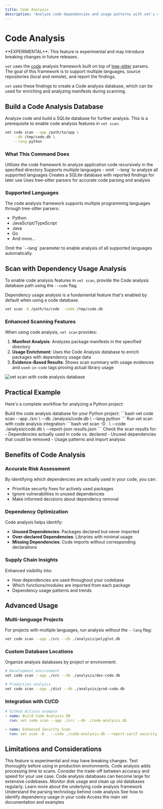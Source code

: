 ```yaml
---
title: Code Analysis
description: "Analyze code dependencies and usage patterns with vet's experimental code analysis features"
---
```


# Code Analysis

<Warning>
**EXPERIMENTAL**: This feature is experimental and may introduce breaking changes in future releases.
</Warning>

`vet` uses the [code](https://github.com/safedep/code/) analysis framework built on top of [tree-sitter](https://tree-sitter.github.io/tree-sitter/) parsers. The goal of this framework is to support multiple languages, source repositories (local and remote), and report the findings.

`vet` uses these findings to create a Code analysis database, which can be used for enriching and analyzing manifests during scanning.

## Build a Code Analysis Database

Analyze code and build a SQLite database for further analysis. This is a prerequisite to enable code analysis features in `vet scan`.

```bash
vet code scan --app /path/to/app \
    --db /tmp/code.db \
    --lang python
```

### What This Command Does

<CardGroup cols={2}>
  <Card title="Code Analysis" icon="magnifying-glass">
    Utilizes the code framework to analyze application code recursively in the specified directory
  </Card>
  <Card title="Language Support" icon="code">
    Supports multiple languages - omit `--lang` to analyze all supported languages
  </Card>
  <Card title="Database Creation" icon="database">
    Creates a SQLite database with reported findings for later use
  </Card>
  <Card title="Tree-sitter Powered" icon="tree">
    Uses tree-sitter parsers for accurate code parsing and analysis
  </Card>
</CardGroup>

### Supported Languages

The code analysis framework supports multiple programming languages through tree-sitter parsers:

- Python
- JavaScript/TypeScript
- Java
- Go
- And more...

<Tip>
Omit the `--lang` parameter to enable analysis of all supported languages automatically.
</Tip>

## Scan with Dependency Usage Analysis

To enable code analysis features in `vet scan`, provide the Code analysis database path using the `--code` flag.

Dependency usage analysis is a fundamental feature that's enabled by default when using a code database.

```bash
vet scan -D /path/to/code --code /tmp/code.db
```

### Enhanced Scanning Features

When using code analysis, `vet scan` provides:

1. **Manifest Analysis**: Analyzes package manifests in the specified directory
2. **Usage Enrichment**: Uses the Code Analysis database to enrich packages with dependency usage data
3. **Evidence-Based Results**: Shows scan summary with usage evidences and `used-in-code` tags proving actual library usage

<img src="/images/vet/vet-scan-codedb.png" alt="vet scan with code analysis database" />

## Practical Example

Here's a complete workflow for analyzing a Python project:

<Steps>
  <Step title="Analyze Code">
    Build the code analysis database for your Python project:
    ```bash
    vet code scan --app ./src \
        --db ./analysis/code.db \
        --lang python
    ```
  </Step>
  
  <Step title="Enhanced Scan">
    Run vet scan with code analysis integration:
    ```bash
    vet scan -D . \
        --code ./analysis/code.db \
        --report-json results.json
    ```
  </Step>
  
  <Step title="Review Results">
    Check the scan results for:
    - Dependencies actually used in code vs. declared
    - Unused dependencies that could be removed
    - Usage patterns and import analysis
  </Step>
</Steps>

## Benefits of Code Analysis

### Accurate Risk Assessment

By identifying which dependencies are actually used in your code, you can:
- Prioritize security fixes for actively used packages
- Ignore vulnerabilities in unused dependencies
- Make informed decisions about dependency removal

### Dependency Optimization

Code analysis helps identify:
- **Unused Dependencies**: Packages declared but never imported
- **Over-declared Dependencies**: Libraries with minimal usage
- **Missing Dependencies**: Code imports without corresponding declarations

### Supply Chain Insights

Enhanced visibility into:
- How dependencies are used throughout your codebase
- Which functions/modules are imported from each package
- Dependency usage patterns and trends

## Advanced Usage

### Multi-language Projects

For projects with multiple languages, run analysis without the `--lang` flag:

```bash
vet code scan --app ./src --db ./analysis/polyglot.db
```

### Custom Database Locations

Organize analysis databases by project or environment:

```bash
# Development environment
vet code scan --app ./src --db ./analysis/dev-code.db

# Production analysis
vet code scan --app ./dist --db ./analysis/prod-code.db
```

### Integration with CI/CD

```yaml
# GitHub Actions example
- name: Build Code Analysis DB
  run: vet code scan --app ./src --db ./code-analysis.db

- name: Enhanced Security Scan
  run: vet scan -D . --code ./code-analysis.db --report-sarif security.sarif
```

## Limitations and Considerations

<AccordionGroup>
  <Accordion title="Experimental Status">
    This feature is experimental and may have breaking changes. Test thoroughly before using in production environments.
  </Accordion>
  
  <Accordion title="Performance Impact">
    Code analysis adds processing time to scans. Consider the trade-off between accuracy and speed for your use case.
  </Accordion>
  
  <Accordion title="Storage Requirements">
    Code analysis databases can become large for extensive codebases. Monitor disk usage and clean up old databases regularly.
  </Accordion>
</AccordionGroup>

<CardGroup cols={2}>
  <Card title="Code Framework" icon="github" href="https://github.com/safedep/code/">
    Learn more about the underlying code analysis framework
  </Card>
  <Card title="Tree-sitter" icon="tree" href="https://tree-sitter.github.io/tree-sitter/">
    Understand the parsing technology behind code analysis
  </Card>
  <Card title="Dependency Usage Guide" icon="search" href="/guides/dependency-usage-identification">
    See how to identify dependency usage in your code
  </Card>
  <Card title="vet GitHub Repository" icon="book" href="https://github.com/safedep/vet">
    Access the main vet documentation and examples
  </Card>
</CardGroup>